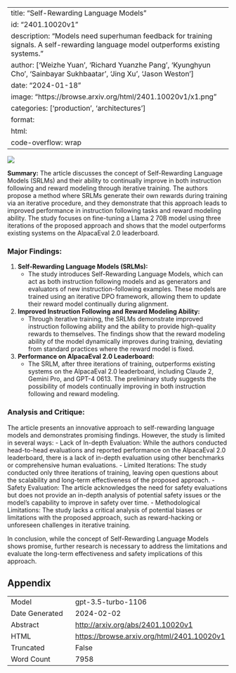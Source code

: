 
---
title: "Self-Rewarding Language Models"
id: "2401.10020v1"
description: "Models need superhuman feedback for training signals. A self-rewarding language model outperforms existing systems."
author: ['Weizhe Yuan', 'Richard Yuanzhe Pang', 'Kyunghyun Cho', 'Sainbayar Sukhbaatar', 'Jing Xu', 'Jason Weston']
date: "2024-01-18"
image: "https://browse.arxiv.org/html/2401.10020v1/x1.png"
categories: ['production', 'architectures']
format:
  html:
    code-overflow: wrap
---

![](https://browse.arxiv.org/html/2401.10020v1/x1.png)

**Summary:**
The article discusses the concept of Self-Rewarding Language Models (SRLMs) and their ability to continually improve in both instruction following and reward modeling through iterative training. The authors propose a method where SRLMs generate their own rewards during training via an iterative procedure, and they demonstrate that this approach leads to improved performance in instruction following tasks and reward modeling ability. The study focuses on fine-tuning a Llama 2 70B model using three iterations of the proposed approach and shows that the model outperforms existing systems on the AlpacaEval 2.0 leaderboard.

### Major Findings:
1. **Self-Rewarding Language Models (SRLMs):**
    - The study introduces Self-Rewarding Language Models, which can act as both instruction following models and as generators and evaluators of new instruction-following examples. These models are trained using an iterative DPO framework, allowing them to update their reward model continually during alignment.
  
2. **Improved Instruction Following and Reward Modeling Ability:**
    - Through iterative training, the SRLMs demonstrate improved instruction following ability and the ability to provide high-quality rewards to themselves. The findings show that the reward modeling ability of the model dynamically improves during training, deviating from standard practices where the reward model is fixed.

3. **Performance on AlpacaEval 2.0 Leaderboard:**
    - The SRLM, after three iterations of training, outperforms existing systems on the AlpacaEval 2.0 leaderboard, including Claude 2, Gemini Pro, and GPT-4 0613. The preliminary study suggests the possibility of models continually improving in both instruction following and reward modeling.

### Analysis and Critique:
The article presents an innovative approach to self-rewarding language models and demonstrates promising findings. However, the study is limited in several ways:
- Lack of In-depth Evaluation: While the authors conducted head-to-head evaluations and reported performance on the AlpacaEval 2.0 leaderboard, there is a lack of in-depth evaluation using other benchmarks or comprehensive human evaluations.
- Limited Iterations: The study conducted only three iterations of training, leaving open questions about the scalability and long-term effectiveness of the proposed approach.
- Safety Evaluation: The article acknowledges the need for safety evaluations but does not provide an in-depth analysis of potential safety issues or the model's capability to improve in safety over time.
- Methodological Limitations: The study lacks a critical analysis of potential biases or limitations with the proposed approach, such as reward-hacking or unforeseen challenges in iterative training.

In conclusion, while the concept of Self-Rewarding Language Models shows promise, further research is necessary to address the limitations and evaluate the long-term effectiveness and safety implications of this approach.

## Appendix

|          |          |
|----------|----------|
| Model     | gpt-3.5-turbo-1106       |
| Date Generated     | 2024-02-02       |
| Abstract | [http://arxiv.org/abs/2401.10020v1](http://arxiv.org/abs/2401.10020v1)        |
| HTML     | [https://browse.arxiv.org/html/2401.10020v1](https://browse.arxiv.org/html/2401.10020v1)       |
| Truncated       | False       |
| Word Count       | 7958       |
